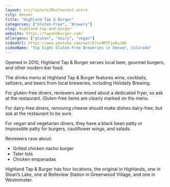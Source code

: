 ```yaml
---
layout: src/layouts/Restaurant.astro
city: denver
title: "Highland Tap & Burger"
categories: ["Gluten-Free", "Brewery"]
slug: highland-tap-and-burger
website: https://tapandburger.com/
allergens: ["gluten", "dairy", "vegan"]
videoUrl: https://www.youtube.com/watch?v=OM7Fjw6uJAA
videoName: "Top Eight Gluten-Free Breweries in Denver, Colorado"
---
```


Opened in 2010, Highland Tap & Burger serves local beer, gourmet burgers, and other modern bar food.

The drinks menu at Highland Tap & Burger features wine, cocktails, seltzers, and beers from local breweries, including Holidaily Brewing.

For gluten-free diners, reviewers are mixed about a dedicated fryer, so ask at the restaurant. Gluten-free items are clearly marked on the menu.

For dairy-free diners, removing cheese should make dishes dairy-free, but ask at the restaurant to be sure.

For vegan and vegetarian diners, they have a black bean patty or Impossible patty for burgers, cauliflower wings, and salads.

Reviewers rave about:
* Grilled chicken nacho burger
* Tater tots
* Chicken empanadas

Highland Tap & Burger has four locations, the original in Highlands, one in Sloan’s Lake, one at Belleview Station in Greenwood Village, and one in Westminster.

